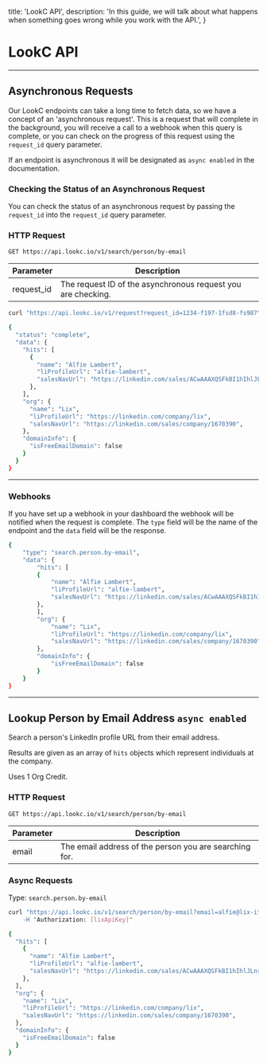   title: 'LookC API',
  description:
    'In this guide, we will talk about what happens when something goes wrong while you work with the API.',
}

# LookC API

---

<Row>

<Col>

## Asynchronous Requests

Our LookC endpoints can take a long time to fetch data, so we have a concept of an 'asynchronous request'. This is a request that will complete in the background, you will receive a call to a webhook when this query is complete, or you can check on the progress of this request using the `request_id` query parameter.

If an endpoint is asynchronous it will be designated as `async enabled` in the documentation.

### Checking the Status of an Asynchronous Request

You can check the status of an asynchronous request by passing the `request_id` into the `request_id` query parameter.

### HTTP Request

`GET https://api.lookc.io/v1/search/person/by-email`

Parameter | Description
--------- | -----------
request_id     | The request ID of the asynchronous request you are checking.



</Col>

  <Col sticky>

<CodeGroup title="Asynchronous Requests" tag="GET" label="v1/search/person/by-email">


```bash {{ title: 'Shell' }}
curl "https://api.lookc.io/v1/request?request_id=1234-f197-1fsd8-fs987"
```


```bash {{ title: 'Returned JSON' }}
{
  "status": "complete",
  "data": {
    "hits": [
      {
        "name": "Alfie Lambert",
        "liProfileUrl": "alfie-lambert",
        "salesNavUrl": "https://linkedin.com/sales/ACwAAAXQSFkBI1hIhlJLnr04EL-0FSqe1SIXTEM,NAME,undefined",
      },
    ],
    "org": {
      "name": "Lix",
      "liProfileUrl": "https://linkedin.com/company/lix",
      "salesNavUrl": "https://linkedin.com/sales/company/1670390",
    },
    "domainInfo": {
      "isFreeEmailDomain": false
    }
  }
}
```

</CodeGroup>


</Col>

</Row>

---

<Row>

<Col>



### Webhooks

If you have set up a webhook in your dashboard the webhook will be notified when the request is complete. The `type` field will be the name of the endpoint and the `data` field will be the response.


</Col>

  <Col sticky>

<CodeGroup title="Webhooks">



```bash {{ title: 'JSON' }}
{
    "type": "search.person.by-email",
    "data": {
        "hits": [
        {
            "name": "Alfie Lambert",
            "liProfileUrl": "alfie-lambert",
            "salesNavUrl": "https://linkedin.com/sales/ACwAAAXQSFkBI1hIhlJLnr04EL-0FSqe1SIXTEM,NAME,undefined",
        },
        ],
        "org": {
            "name": "Lix",
            "liProfileUrl": "https://linkedin.com/company/lix",
            "salesNavUrl": "https://linkedin.com/sales/company/1670390",
        },
        "domainInfo": {
            "isFreeEmailDomain": false
        }
    }
}
```

</CodeGroup>

</Col>

</Row>

---

<Row>

<Col>

## Lookup Person by Email Address `async enabled`

Search a person's LinkedIn profile URL from their email address.

Results are given as an array of `hits` objects which represent individuals at the company.

<Note> Uses 1 Org Credit.</Note>

### HTTP Request

`GET https://api.lookc.io/v1/search/person/by-email`

Parameter | Description
--------- | -----------
email     | The email address of the person you are searching for.


### Async Requests
Type: `search.person.by-email`

</Col>

  <Col sticky>

<CodeGroup title="Lookup Person by Email Address" tag="GET" label="/v1/search/person/by-email">

```bash {{ title: 'Shell' }}
curl "https://api.lookc.io/v1/search/person/by-email?email=alfie@lix-it.com \
    -H "Authorization: [lixApiKey]"
```


```bash {{ title: 'Returned JSON' }}
{
  "hits": [
    {
      "name": "Alfie Lambert",
      "liProfileUrl": "alfie-lambert",
      "salesNavUrl": "https://linkedin.com/sales/ACwAAAXQSFkBI1hIhlJLnr04EL-0FSqe1SIXTEM,NAME,undefined",
    },
  ],
  "org": {
    "name": "Lix",
    "liProfileUrl": "https://linkedin.com/company/lix",
    "salesNavUrl": "https://linkedin.com/sales/company/1670390",
  },
  "domainInfo": {
    "isFreeEmailDomain": false
  }
}
```

</CodeGroup>

</Col>

</Row>


